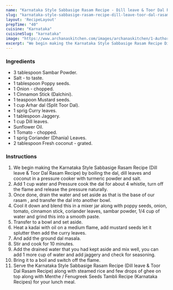 ---
name: "Karnataka Style Sabbasige Rasam Recipe - Dill leave & Toor Dal Rasam"
slug: "karnataka-style-sabbasige-rasam-recipe-dill-leave-toor-dal-rasam"
layout: 'RecipeLayout'
prepTime: "40"
cuisine: "Karnataka"
cuisineSlug: "karnataka"
image: "https://www.archanaskitchen.com/images/archanaskitchen/1-Author/sibyl_sunitha/Karnataka_Style_Sabbasitige_Rasam_Recipe_Dill_leave__Toor_Dal_Rasam_Recipe_.jpg"
excerpt: "We begin making the Karnataka Style Sabbasige Rasam Recipe Dill leave  Toor Dal Rasam Recipe by boiling the dal, dill leaves and coconut in a pressure cooker with turmeric powder and salt"
---

### Ingredients

- 3 tablespoon Sambar Powder.
- Salt - to taste.
- 1 tablespoon Poppy seeds.
- 1 Onion - chopped.
- 1 Cinnamon Stick (Dalchini).
- 1 teaspoon Mustard seeds.
- 1 cup Arhar dal (Split Toor Dal).
- 1 sprig Curry leaves.
- 1 tablespoon Jaggery.
- 1 cup Dill leaves.
- Sunflower Oil.
- 1 Tomato - chopped.
- 1 sprig Coriander (Dhania) Leaves.
- 2 tablespoon Fresh coconut - grated.

### Instructions

1. We begin making the Karnataka Style Sabbasige Rasam Recipe (Dill leave & Toor Dal Rasam Recipe) by boiling the dal, dill leaves and coconut in a pressure cooker with turmeric powder and salt.
1. Add 1 cup water and Pressure cook the dal for about 4 whistle, turn off the flame and release the pressure naturally.
1. Once done, drain the water and set aside as that is the base of our rasam , and transfer the dal into another bowl.
1.  Cool it down and blend this in a mixer jar along with poppy seeds, onion, tomato, cinnamon stick, coriander leaves, sambar powder, 1/4 cup of water and grind this  into a smooth paste.
1. Transfer to a bowl and set aside.
1. Heat a kadai with oil on a medium flame, add mustard seeds let it splutter then add the curry leaves.
1. And add the ground  dal masala.
1. Stir and cook for 10 minutes.
1. Add the drained water that you had kept aside and mix well, you can add 1 more cup of water and add jaggery and check for seasoning.
1. Bring it to a boil and switch off the flame.
1. Serve the Karnataka Style Sabbasige Rasam Recipe (Dill leave & Toor Dal Rasam Recipe) along with steamed rice and few drops of ghee on top along with Menthe / Fenugreek Seeds Tambli Recipe (Karnataka Recipes)  for your lunch meal.
